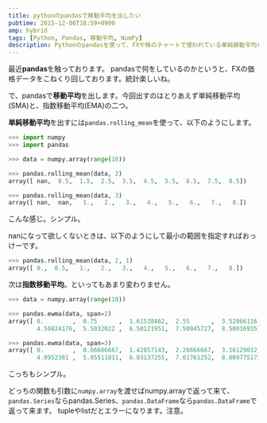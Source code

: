 ```yaml
---
title: pythonのpandasで移動平均を出したい
pubtime: 2015-12-06T18:59+0900
amp: hybrid
tags: [Python, Pandas, 移動平均, NumPy]
description: Pythonのpandasを使って、FXや株のチャートで使われている単純移動平均(SMA)や指数移動平均(EMA)を算出する方法です。
---
```


最近**pandas**を触っております。
pandasで何をしているのかというと、FXの価格データをこねくり回しております。統計楽しいね。

で、pandasで**移動平均**を出します。今回出すのはとりあえず単純移動平均(SMA)と、指数移動平均(EMA)の二つ。

**単純移動平均**を出すには`pandas.rolling_mean`を使って、以下のようにします。
``` python
>>> import numpy
>>> import pandas

>>> data = numpy.array(range(10))

>>> pandas.rolling_mean(data, 2)
array([ nan,  0.5,  1.5,  2.5,  3.5,  4.5,  5.5,  6.5,  7.5,  8.5])

>>> pandas.rolling_mean(data, 3)
array([ nan,  nan,   1.,   2.,   3.,   4.,   5.,   6.,   7.,   8.])
```
こんな感じ。シンプル。

nanになって欲しくないときは、以下のようにして最小の範囲を指定すればおっけーです。
``` python
>>> pandas.rolling_mean(data, 2, 1)
array([ 0.,  0.5,   1.,   2.,   3.,   4.,   5.,   6.,   7.,   8.])
```

次は**指数移動平均**。といってもあまり変わりません。
``` python
>>> data = numpy.array(range(10))

>>> pandas.ewma(data, span=2)
array([ 0.        ,  0.75      ,  1.61538462,  2.55      ,  3.52066116,
        4.50824176,  5.5032022 ,  6.50121951,  7.50045727,  8.50016935])

>>> pandas.ewma(data, span=3)
array([ 0.        ,  0.66666667,  1.42857143,  2.26666667,  3.16129032,
        4.0952381 ,  5.05511811,  6.03137255,  7.01761252,  8.00977517])
```
こっちもシンプル。

どっちの関数も引数に`numpy.array`を渡せばnumpy.arrayで返って来て、`pandas.Series`ならpandas.Series、`pandas.DataFrame`なら`pandas.DataFrame`で返って来ます。
tupleやlistだとエラーになります。注意。
